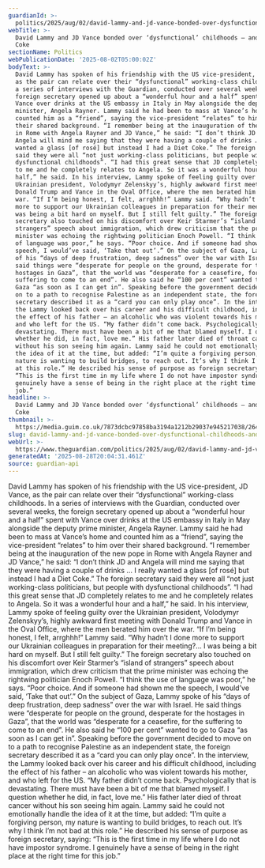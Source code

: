 ```yaml
---
guardianId: >-
  politics/2025/aug/02/david-lammy-and-jd-vance-bonded-over-dysfunctional-childhoods-and-a-diet-coke
webTitle: >-
  David Lammy and JD Vance bonded over ‘dysfunctional’ childhoods – and a Diet
  Coke
sectionName: Politics
webPublicationDate: '2025-08-02T05:00:02Z'
bodyText: >-
  David Lammy has spoken of his friendship with the US vice-president, JD Vance,
  as the pair can relate over their “dysfunctional” working-class childhoods. In
  a series of interviews with the Guardian, conducted over several weeks, the
  foreign secretary opened up about a “wonderful hour and a half” spent with
  Vance over drinks at the US embassy in Italy in May alongside the deputy prime
  minister, Angela Rayner. Lammy said he had been to mass at Vance’s home and
  counted him as a “friend”, saying the vice-president “relates” to him over
  their shared background. “I remember being at the inauguration of the new pope
  in Rome with Angela Rayner and JD Vance,” he said: “I don’t think JD and
  Angela will mind me saying that they were having a couple of drinks … I really
  wanted a glass [of rosé] but instead I had a Diet Coke.” The foreign secretary
  said they were all “not just working-class politicians, but people with
  dysfunctional childhoods”. “I had this great sense that JD completely relates
  to me and he completely relates to Angela. So it was a wonderful hour and a
  half,” he said. In his interview, Lammy spoke of feeling guilty over the
  Ukrainian president, Volodymyr Zelenskyy’s, highly awkward first meeting with
  Donald Trump and Vance in the Oval Office, where the men berated him over the
  war. “If I’m being honest, I felt, arrghhh!” Lammy said. “Why hadn’t I done
  more to support our Ukrainian colleagues in preparation for their meeting?… I
  was being a bit hard on myself. But I still felt guilty.” The foreign
  secretary also touched on his discomfort over Keir Starmer’s “island of
  strangers” speech about immigration, which drew criticism that the prime
  minister was echoing the rightwing politician Enoch Powell. “I think the use
  of language was poor,” he says. “Poor choice. And if someone had shown me the
  speech, I would’ve said, ‘Take that out’.” On the subject of Gaza, Lammy spoke
  of his “days of deep frustration, deep sadness” over the war with Israel. He
  said things were “desperate for people on the ground, desperate for the
  hostages in Gaza”, that the world was “desperate for a ceasefire, for the
  suffering to come to an end”. He also said he “100 per cent” wanted to go to
  Gaza “as soon as I can get in”. Speaking before the government decided to move
  on to a path to recognise Palestine as an independent state, the foreign
  secretary described it as a “card you can only play once”. In the interview,
  the Lammy looked back over his career and his difficult childhood, including
  the effect of his father – an alcoholic who was violent towards his mother,
  and who left for the US. “My father didn’t come back. Psychologically that is
  devastating. There must have been a bit of me that blamed myself. I question
  whether he did, in fact, love me.” His father later died of throat cancer
  without his son seeing him again. Lammy said he could not emotionally handle
  the idea of it at the time, but added: “I’m quite a forgiving person, my
  nature is wanting to build bridges, to reach out. It’s why I think I’m not bad
  at this role.” He described his sense of purpose as foreign secretary, saying:
  “This is the first time in my life where I do not have impostor syndrome. I
  genuinely have a sense of being in the right place at the right time for this
  job.”
headline: >-
  David Lammy and JD Vance bonded over ‘dysfunctional’ childhoods – and a Diet
  Coke
thumbnail: >-
  https://media.guim.co.uk/7873dcbc97858ba3194a1212b29037e945217038/264_0_4272_3417/500.jpg
slug: david-lammy-and-jd-vance-bonded-over-dysfunctional-childhoods-and-a-diet-coke
webUrl: >-
  https://www.theguardian.com/politics/2025/aug/02/david-lammy-and-jd-vance-bonded-over-dysfunctional-childhoods-and-a-diet-coke
generatedAt: '2025-08-28T20:04:31.461Z'
source: guardian-api
---
```

David Lammy has spoken of his friendship with the US vice-president, JD Vance, as the pair can relate over their “dysfunctional” working-class childhoods. In a series of interviews with the Guardian, conducted over several weeks, the foreign secretary opened up about a “wonderful hour and a half” spent with Vance over drinks at the US embassy in Italy in May alongside the deputy prime minister, Angela Rayner. Lammy said he had been to mass at Vance’s home and counted him as a “friend”, saying the vice-president “relates” to him over their shared background. “I remember being at the inauguration of the new pope in Rome with Angela Rayner and JD Vance,” he said: “I don’t think JD and Angela will mind me saying that they were having a couple of drinks … I really wanted a glass [of rosé] but instead I had a Diet Coke.” The foreign secretary said they were all “not just working-class politicians, but people with dysfunctional childhoods”. “I had this great sense that JD completely relates to me and he completely relates to Angela. So it was a wonderful hour and a half,” he said. In his interview, Lammy spoke of feeling guilty over the Ukrainian president, Volodymyr Zelenskyy’s, highly awkward first meeting with Donald Trump and Vance in the Oval Office, where the men berated him over the war. “If I’m being honest, I felt, arrghhh!” Lammy said. “Why hadn’t I done more to support our Ukrainian colleagues in preparation for their meeting?… I was being a bit hard on myself. But I still felt guilty.” The foreign secretary also touched on his discomfort over Keir Starmer’s “island of strangers” speech about immigration, which drew criticism that the prime minister was echoing the rightwing politician Enoch Powell. “I think the use of language was poor,” he says. “Poor choice. And if someone had shown me the speech, I would’ve said, ‘Take that out’.” On the subject of Gaza, Lammy spoke of his “days of deep frustration, deep sadness” over the war with Israel. He said things were “desperate for people on the ground, desperate for the hostages in Gaza”, that the world was “desperate for a ceasefire, for the suffering to come to an end”. He also said he “100 per cent” wanted to go to Gaza “as soon as I can get in”. Speaking before the government decided to move on to a path to recognise Palestine as an independent state, the foreign secretary described it as a “card you can only play once”. In the interview, the Lammy looked back over his career and his difficult childhood, including the effect of his father – an alcoholic who was violent towards his mother, and who left for the US. “My father didn’t come back. Psychologically that is devastating. There must have been a bit of me that blamed myself. I question whether he did, in fact, love me.” His father later died of throat cancer without his son seeing him again. Lammy said he could not emotionally handle the idea of it at the time, but added: “I’m quite a forgiving person, my nature is wanting to build bridges, to reach out. It’s why I think I’m not bad at this role.” He described his sense of purpose as foreign secretary, saying: “This is the first time in my life where I do not have impostor syndrome. I genuinely have a sense of being in the right place at the right time for this job.”
